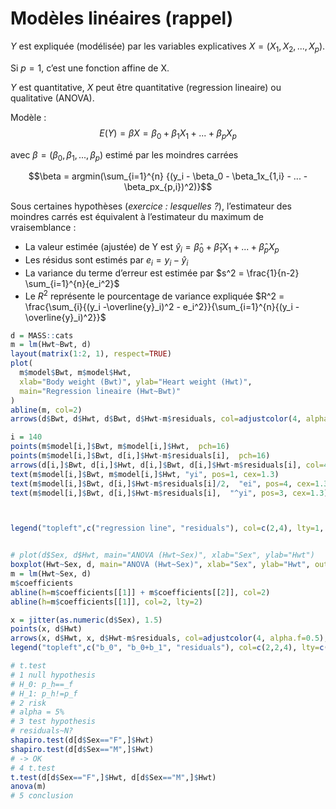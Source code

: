# Modèles linéaires (rappel) 

$Y$ est expliquée (modélisée) par  les variables explicatives $X= (X_1,X_2,...,X_p)$.

Si $p=1$, c’est une fonction affine de X.

$Y$ est quantitative, $X$ peut être quantitative (regression lineaire) ou qualitative (ANOVA).
 
Modèle : $$E(Y)  = \beta X= \beta_0 + \beta_1X_1 + ... + \beta_pX_p$$

avec $\beta=(\beta_0, \beta_1, ..., \beta_p)$ estimé par les moindres carrées 

$$\beta = argmin(\sum_{i=1}^{n} {(y_i - \beta_0 - \beta_1x_{1,i} - ... - \beta_px_{p,i})^2)}$$ 

Sous certaines hypothèses (*exercice : lesquelles ?*), l’estimateur des moindres carrés est équivalent à l’estimateur du maximum de vraisemblance :

- La valeur estimée (ajustée) de Y est $\widehat{y}_i =  \widehat{\beta}_0 + \widehat{\beta}_1X_1 +  ... + \widehat{\beta}_pX_p$
- Les résidus sont estimés par $e_i = y_i -\widehat{y}_i$
- La variance du terme d’erreur est estimée par $s^2 = \frac{1}{n-2} \sum_{i=1}^{n}{e_i^2}$
- Le $R^2$ représente le pourcentage de variance expliquée $R^2 = \frac{\sum_{i}{(y_i -\overline{y}_i)^2 - e_i^2}}{\sum_{i=1}^{n}{(y_i -\overline{y}_i)^2}}$ 





```r
d = MASS::cats
m = lm(Hwt~Bwt, d)
layout(matrix(1:2, 1), respect=TRUE)
plot(
  m$model$Bwt, m$model$Hwt,
  xlab="Body weight (Bwt)", ylab="Heart weight (Hwt)",
  main="Regression lineaire (Hwt~Bwt)"
)
abline(m, col=2)
arrows(d$Bwt, d$Hwt, d$Bwt, d$Hwt-m$residuals, col=adjustcolor(4, alpha.f=0.5), length=0.1)

i = 140
points(m$model[i,]$Bwt, m$model[i,]$Hwt,  pch=16)
points(m$model[i,]$Bwt, d[i,]$Hwt-m$residuals[i],  pch=16)
arrows(d[i,]$Bwt, d[i,]$Hwt, d[i,]$Bwt, d[i,]$Hwt-m$residuals[i], col=4, lwd=2, length=0.1)
text(m$model[i,]$Bwt, m$model[i,]$Hwt, "yi", pos=1, cex=1.3)
text(m$model[i,]$Bwt, d[i,]$Hwt-m$residuals[i]/2,  "ei", pos=4, cex=1.3)
text(m$model[i,]$Bwt, d[i,]$Hwt-m$residuals[i],  "^yi", pos=3, cex=1.3)



legend("topleft",c("regression line", "residuals"), col=c(2,4), lty=1, cex=.8)


# plot(d$Sex, d$Hwt, main="ANOVA (Hwt~Sex)", xlab="Sex", ylab="Hwt")
boxplot(Hwt~Sex, d, main="ANOVA (Hwt~Sex)", xlab="Sex", ylab="Hwt", outline=FALSE, ylim=range(d$Hwt))
m = lm(Hwt~Sex, d)
m$coefficients
abline(h=m$coefficients[[1]] + m$coefficients[[2]], col=2)
abline(h=m$coefficients[[1]], col=2, lty=2)

x = jitter(as.numeric(d$Sex), 1.5)
points(x, d$Hwt)
arrows(x, d$Hwt, x, d$Hwt-m$residuals, col=adjustcolor(4, alpha.f=0.5), length=0.1)
legend("topleft",c("b_0", "b_0+b_1", "residuals"), col=c(2,2,4), lty=c(2,1,1), cex=.8)

# t.test
# 1 null hypothesis
# H_0: p_h==_f
# H_1: p_h!=p_f
# 2 risk
# alpha = 5%
# 3 test hypothesis
# residuals~N?
shapiro.test(d[d$Sex=="F",]$Hwt)
shapiro.test(d[d$Sex=="M",]$Hwt)
# -> OK
# 4 t.test
t.test(d[d$Sex=="F",]$Hwt, d[d$Sex=="M",]$Hwt)
anova(m)
# 5 conclusion
```

